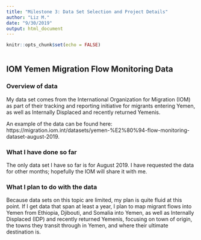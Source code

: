```yaml
---
title: "Milestone 3: Data Set Selection and Project Details"
author: "Liz M."
date: "9/30/2019"
output: html_document
---
```


```r
knitr::opts_chunk$set(echo = FALSE)
                      
```

## IOM Yemen Migration Flow Monitoring Data

### Overview of data

My data set comes from the International Organization for Migration (IOM) as part of their tracking and reporting initiative for migrants entering Yemen, as well as Internally Displaced and recently returned Yemenis. 

An example of the data can be found here: https://migration.iom.int/datasets/yemen-%E2%80%94-flow-monitoring-dataset-august-2019.

### What I have done so far 

The only data set I have so far is for August 2019. I have requested the data for other months; hopefully the IOM will share it with me. 

### What I plan to do with the data

Because data sets on this topic are limited, my plan is quite fluid at this point. If I get data that span at least a year, I plan to map migrant flows into Yemen from Ethiopia, Djibouti, and Somalia into Yemen, as well as Internally Displaced (IDP) and recently returned Yemenis, focusing on town of origin, the towns they transit through in Yemen, and where their ultimate destination is.  

